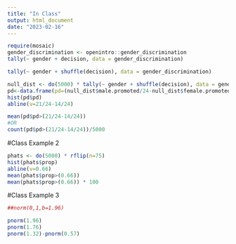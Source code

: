 ```yaml
---
title: "In Class"
output: html_document
date: "2023-02-16"
---
```


```r
require(mosaic)
gender_discrimination <- openintro::gender_discrimination
tally(~ gender + decision, data = gender_discrimination)


```


```r
tally(~ gender + shuffle(decision), data = gender_discrimination)
```

```r
null_dist <- do(5000) * tally(~ gender + shuffle(decision), data = gender_discrimination)
pd<-data.frame(pd=(null_dist$male.promoted/24-null_dist$female.promoted/24))
hist(pd$pd)
abline(v=21/24-14/24)
```
```r
mean(pd$pd>(21/24-14/24))
#OR
count(pd$pd>(21/24-14/24))/5000
```
#Class Example 2
```r
phats <- do(5000) * rflip(n=75)
hist(phats$prop)
abline(v=0.66)
mean(phats$prop>(0.66))
mean(phats$prop>(0.66)) * 100
```



#Class Example 3
```r
##norm(0,1,b=1.96)

pnorm(1.96)
pnorm(1.76)
pnorm(1.32)-pnorm(0.57)
```